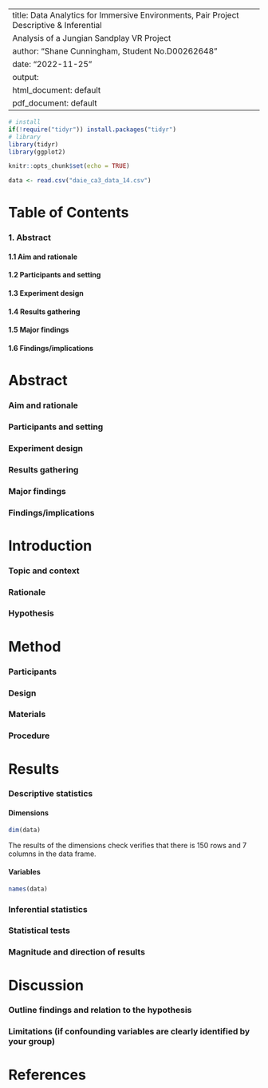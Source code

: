 ```r
```


```r
```

---
title: Data Analytics for Immersive Environments, Pair Project Descriptive & Inferential
  Analysis of a Jungian Sandplay VR Project
author: "Shane Cunningham, Student No.D00262648"
date: "2022-11-25"
output:
  html_document: default
  pdf_document: default
---



```r

# install
if(!require("tidyr")) install.packages("tidyr")
# library
library(tidyr)
library(ggplot2)

knitr::opts_chunk$set(echo = TRUE)
```

<!-- Show available data sets -->
```r
data <- read.csv("daie_ca3_data_14.csv")
```

# Table of Contents
### 1. Abstract
#### 1.1 Aim and rationale
#### 1.2 Participants and setting
#### 1.3 Experiment design
#### 1.4 Results gathering
#### 1.5 Major findings
#### 1.6 Findings/implications



 
# Abstract

### Aim and rationale

### Participants and setting

### Experiment design

### Results gathering

### Major findings

### Findings/implications

# Introduction
### Topic and context

### Rationale
### Hypothesis

# Method
### Participants
### Design
### Materials
### Procedure

# Results
### Descriptive statistics
<!-- ** ** outside of text for bold text -->
#### 	**Dimensions**
<!-- dim() calls for the dimensions of the data frame -->
```r
dim(data)
```
The results of the dimensions check verifies that there is 150 rows and 7 columns in the data frame.

<!-- names() calls for the variable names of the data frame -->
#### **Variables**
```r
names(data)
```


### Inferential statistics
### Statistical tests
### Magnitude and direction of results

# Discussion
### Outline findings and relation to the hypothesis
### Limitations (if confounding variables are clearly identified by your group)

# References











